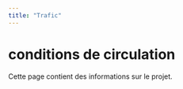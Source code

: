 ```yaml
---
title: "Trafic"
---
```


# conditions de circulation

Cette page contient des informations sur le projet.
